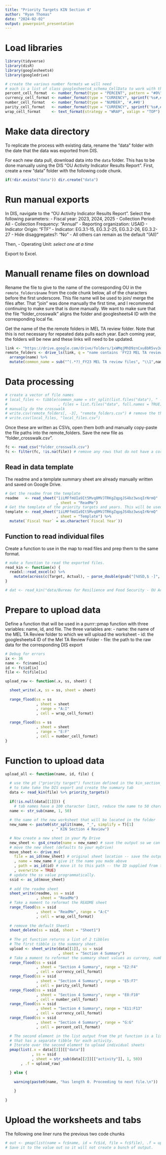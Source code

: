 ```yaml
---
title: "Priority Targets KIN Section 4"
author: "Ryan Thomas"
date: "2024-02-02"
output: powerpoint_presentation
---
```


# Load libraries
```r
library(tidyverse)
library(disR)
library(googlesheets4)
library(googledrive)
```


```r
# create the various number formats we will need
# each is a list of class googlesheets4_schema_CellData to work with the api
percent_cell_format  <- number_format(type = "PERCENT", pattern = "#0%")
currency_cell_format <- number_format(type = "CURRENCY", sprintf('%s#,##0', "$"))
number_cell_format   <- number_format(type = "NUMBER", '#,##0')
parity_cell_format   <- number_format(type = "CURRENCY", sprintf('%s#,##0.00', "$"))
wrap_cell_format     <- text_format(strategy = "WRAP", valign = "TOP")
```


# Make data directory
To replicate the process with existing data, rename the "data" folder with the date that the data was exported from DIS.

For each new data pull, download data into the `data` folder. This has to be done manually using the DIS "OU Activity Indicator Results Report". First, create a new "data" folder with the following code chunk.
```r
if(!dir.exists("data")) dir.create("data")
```

# Run manual exports
In DIS, navigate to the "OU Activity Indicator Results Report". Select the following parameters:
- Fiscal year: 2023, 2024, 2025
- Collection Period: All
- Collection Frequency: "Annual"
- Reporting organization: USAID
- Indicator Origin: "FTF"
- Indicator: EG.3.1-15, EG.3.2-25, EG.3.2-26, EG.3.2-27
- Hide disaggregates?: "No"
- All others can remain as the default "(All)"

Then, 
- Operating Unit: _select one at a time_

Export to Excel. 

# Manuall rename files on download
Rename the file to give to the name of the corresponding OU in the `remote_folders$name` from the code chunk below, all of the characters before the first underscore. This file name will be used to join/ merge the files after. That "join" was done manually the first time, and I recommend continuing to make sure that is done manually. We want to make sure that the file "folder_crosswalk" aligns the folder and googlesheets4 ID with the corresponding local fie.

Get the name of the the remote folders in MEL TA review folder. Note that this is not necessary for repeated data pulls each year. Each coming year, the folders will be new and these links will need to be updated.
```r
link <- "https://drive.google.com/drive/folders/1xWMqjMhD9znCxu8bR5vv3q1740Ebkvia"
remote_folders <- drive_ls(link, q = "name contains 'FY23 MEL TA review files'") %>%
  arrange(name) %>%
  mutate(common_name = sub("^(.*?)_FY23 MEL TA review files", "\\1",name), .after = name)
```

# Data processing ######
```r
# create a vector of file names
# local_files <- tibble(common_name = str_split(list.files("data"), " - ", simplify = TRUE)[,1]
#                       , files = list.files("data", full.names = TRUE))
# manually do the crosswalk 
# write.csv(remote_folders[, -3], "remote_folders.csv") # remove the third column that is not used and causes an error.
# write.csv(local_files, "local_files.csv")
```

Once these are written as CSVs, open them both and manually copy-paste the file paths into the remote_folders. Save the new file as "folder_crosswalk.csv".
```r
fc <- read_csv("folder_crosswalk.csv")
fc <- filter(fc, !is.na(file)) # remove any rows that do not have a corresponding file.
```

## Read in data template 
The readme and a template summary sheet are already manually written and saved on Google Drive.
```r
# Get the readme from the template
readme   <- read_sheet("1iLMFfmUIa9It5Mvq8MVJTRKgZqpgJS4bz3wsqIrNrmQ"
                       , sheet = "ReadMe")
# Get the template of the priority targets and years. This will be used in a join later.
template <- read_sheet("1iLMFfmUIa9It5Mvq8MVJTRKgZqpgJS4bz3wsqIrNrmQ"
                       , sheet = "Template") %>% 
  mutate(`Fiscal Year` = as.character(`Fiscal Year`))
```

## Function to read individual files
Create a function to use in the map to read files and prep them to the same format.
```r
# make a function to read the exported files.
read_kin <- function(x) {
  readxl::read_excel(x) %>%
    mutate(across(c(Target, Actual), ~ parse_double(gsub("[%USD,$ -]", "", .)))) 
}

# dat <- read_kin("data/Bureau for Resilience and Food Security - OU Activity Indicator Results Report - Export All.xlsx")
```

# Prepare to upload data
Define a function that will be used in a purrr::pmap function with three variables: name, id, and file. The three variables are:
- name: the name of the MEL TA Review folder to which we will upload the worksheet
- id: the googlesheets4 ID of the Mel TA Review Folder
- file: the path to the raw data for the corresponding DIS export
```r
# Debug for errors
ix <- 36
name <- fc$name[ix]
id <- fc$id[ix]
file <- fc$file[ix]

upload_raw <- function(.x, ss, sheet) {

  sheet_write(.x, ss = ss, sheet = sheet)
  
  range_flood(ss = ss
              , sheet = sheet
              , range = "A:I"
              , cell = wrap_cell_format)
  
  range_flood(ss = ss
              , sheet = sheet
              , range = "E:F"
              , cell = number_cell_format)
}
```

# Function to upload data
```r
upload_all <- function(name, id, file) {
  
  # use the pt ("priority target") function defined in the kin_section_4.R file
  # to take take the DIS export and create the summary tab
  data <- read_kin(file) %>% priority_targets()
  
  if(!is.null(data[[1]])) {
    # tab names have a 100 character limit, reduce the name to 50 characters
  name <- str_sub(name, 1, 50)
  
  # the name of the new worksheet that will be located in the folder
  new_name <- paste0(str_split(name, "_", simplify = T)[1]
                     , " KIN Section 4 Review")

  # Now create a new sheet in your My Drive
  new_sheet <- gs4_create(name = new_name) # save the output so we can use the new ID
  # move the new sheet (defaults to your myDrive)
  move_sheet <- drive_mv(
    file = as_id(new_sheet) # original sheet location -- save the output to use in the next line
    , name = new_name # give it the name you made above
    , path = as_id(id) # move it to this path -- the ID supplied from the mel ta folder
    , overwrite = TRUE) 
  # update the ss value programmatically.
  ssid <- as_id(move_sheet)
  
  # add the readme sheet
  sheet_write(readme, ss = ssid
              , sheet = "ReadMe")
  # Take a moment to reformat the README sheet
  range_flood(ss = ssid
              , sheet = "ReadMe", range = "A:C"
              , cell = wrap_cell_format)
  
  # remove the default Sheet1
  sheet_delete(ss = ssid, sheet = "Sheet1")
  
  # The pt function returns a list of 2 tibbles
  # The first tibble is the summary sheet.
  upload <- sheet_write(data[[1]], ss = ssid
                        , sheet = "Section 4 Summary")
  # Take a moment to reformat the summary sheet values as curreny, numbers, or percent.
  range_flood(ss = ssid
              , sheet = "Section 4 Summary", range = "E2:F4"
              , cell = currency_cell_format)
  range_flood(ss = ssid
              , sheet = "Section 4 Summary", range = "E5:F7"
              , cell = parity_cell_format)
  range_flood(ss = ssid
              , sheet = "Section 4 Summary", range = "E8:F10"
              , cell = number_cell_format)
  range_flood(ss = ssid
              , sheet = "Section 4 Summary", range = "E11:F13"
              , cell = currency_cell_format)
  range_flood(ss = ssid
              , sheet = "Section 4 Summary", range = "G:G"
              , cell = percent_cell_format)

  # The second element in the list output from the pt function is a list (within a list)
  # that has a separate tibble for each activity. 
  # Iterate over the second element to upload individual sheets
  pmap(list(.x = data[[2]][["data"]]
            , ss = ssid
            , sheet = str_sub(data[[2]][["activity"]], 1, 50))
       , .f = upload_raw)

  } else {
    
    warning(paste0(name, "has length 0. Proceeding to next file.\n"))
  
    }
  
}

```

# Upload the worksheets and tabs
The following one liner runs the previous two code chunks 
```r
# out <- pmap(list(name = fc$name, id = fc$id, file = fc$file), .f = upload_all) 
# Save it to the value out so it will not create a bunch of output.
```



